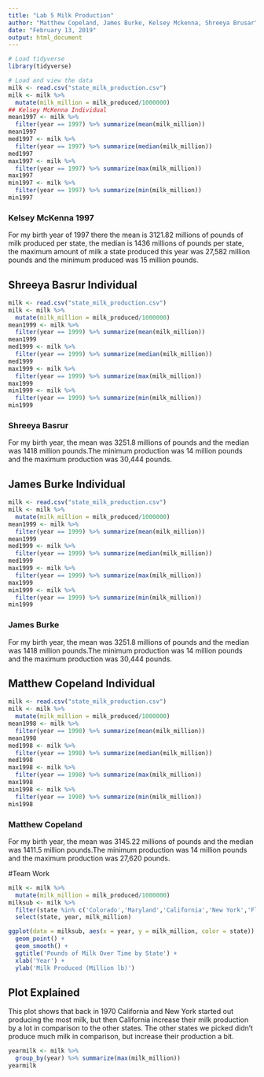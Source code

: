 ```yaml
---
title: "Lab 5 Milk Production"
author: "Matthew Copeland, James Burke, Kelsey Mckenna, Shreeya Brusar"
date: "February 13, 2019"
output: html_document
---
```


```r
# Load tidyverse
library(tidyverse)

# Load and view the data
milk <- read.csv("state_milk_production.csv")
milk <- milk %>%
  mutate(milk_million = milk_produced/1000000)
## Kelsey McKenna Individual
mean1997 <- milk %>%
  filter(year == 1997) %>% summarize(mean(milk_million))
mean1997
med1997 <- milk %>%
  filter(year == 1997) %>% summarize(median(milk_million))
med1997
max1997 <- milk %>%
  filter(year == 1997) %>% summarize(max(milk_million))
max1997
min1997 <- milk %>%
  filter(year == 1997) %>% summarize(min(milk_million))
min1997

```
### Kelsey McKenna 1997
For my birth year of 1997 there the mean is 3121.82 millions of pounds of milk produced per state, the median is 1436 millions of pounds per state, the maximum amount of milk a state produced this year was 27,582 million pounds and the minimum produced was 15 million pounds. 

## Shreeya Basrur Individual
```r
milk <- read.csv("state_milk_production.csv")
milk <- milk %>%
  mutate(milk_million = milk_produced/1000000)
mean1999 <- milk %>%
  filter(year == 1999) %>% summarize(mean(milk_million))
mean1999
med1999 <- milk %>%
  filter(year == 1999) %>% summarize(median(milk_million))
med1999
max1999 <- milk %>%
  filter(year == 1999) %>% summarize(max(milk_million))
max1999
min1999 <- milk %>%
  filter(year == 1999) %>% summarize(min(milk_million))
min1999

```
### Shreeya Basrur
For my birth year, the mean was 3251.8 millions of pounds and the median was 1418 million pounds.The minimum production was 14 million pounds and the maximum production was 30,444 pounds.

## James Burke Individual
```r
milk <- read.csv("state_milk_production.csv")
milk <- milk %>%
  mutate(milk_million = milk_produced/1000000)
mean1999 <- milk %>%
  filter(year == 1999) %>% summarize(mean(milk_million))
mean1999
med1999 <- milk %>%
  filter(year == 1999) %>% summarize(median(milk_million))
med1999
max1999 <- milk %>%
  filter(year == 1999) %>% summarize(max(milk_million))
max1999
min1999 <- milk %>%
  filter(year == 1999) %>% summarize(min(milk_million))
min1999

```
### James Burke
For my birth year, the mean was 3251.8 millions of pounds and the median was 1418 million pounds.The minimum production was 14 million pounds and the maximum production was 30,444 pounds.

## Matthew Copeland Individual
```r
milk <- read.csv("state_milk_production.csv")
milk <- milk %>%
  mutate(milk_million = milk_produced/1000000)
mean1998 <- milk %>%
  filter(year == 1998) %>% summarize(mean(milk_million))
mean1998
med1998 <- milk %>%
  filter(year == 1998) %>% summarize(median(milk_million))
med1998
max1998 <- milk %>%
  filter(year == 1998) %>% summarize(max(milk_million))
max1998
min1998 <- milk %>%
  filter(year == 1998) %>% summarize(min(milk_million))
min1998

```
### Matthew Copeland
For my birth year, the mean was 3145.22 millions of pounds and the median was 1411.5 million pounds.The minimum production was 14 million pounds and the maximum production was 27,620 pounds.

#Team Work
```r
milk <- milk %>%
  mutate(milk_million = milk_produced/1000000)
milksub <- milk %>%
  filter(state %in% c('Colorado','Maryland','California','New York','Florida')) %>%
  select(state, year, milk_million)

ggplot(data = milksub, aes(x = year, y = milk_million, color = state)) +
  geom_point() + 
  geom_smooth() +
  ggtitle('Pounds of Milk Over Time by State') +
  xlab('Year') +
  ylab('Milk Produced (Million lb)')
```
## Plot Explained
This plot shows that back in 1970 California and New York started out producing the most milk, but then California increase their milk production by a lot in comparison to the other states. The other states we picked didn't produce much milk in comparison, but increase their production a bit.

```r
yearmilk <- milk %>%
  group_by(year) %>% summarize(max(milk_million))
yearmilk

```
